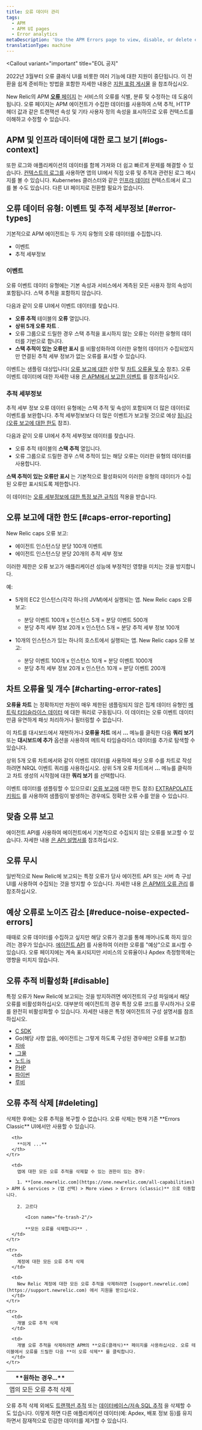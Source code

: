 ```yaml
---
title: 오류 데이터 관리
tags:
  - APM
  - APM UI pages
  - Error analytics
metaDescription: 'Use the APM Errors page to view, disable, or delete error traces for your app.'
translationType: machine
---
```


<Callout
  variant="important"
  title="EOL 공지"
>
  2022년 3월부터 오류 클래식 UI를 비롯한 여러 기능에 대한 지원이 중단됩니다. 이 전환을 쉽게 준비하는 방법을 포함한 자세한 내용은 [지원 포럼 게시물](https://discuss.newrelic.com/t/important-upcoming-changes-to-capabilities-and-support-across-errors-classic-labels-service-infrastructure-on-host-snmp-integration-and-inventory-data-in-cloud-integrations/175370) 을 참조하십시오.
</Callout>

New Relic의 APM [**오류** 페이지](/docs/apm/applications-menu/error-analytics/error-analytics-explore-events-behind-errors) 는 서비스의 오류를 식별, 분류 및 수정하는 데 도움이 됩니다. 오류 페이지는 APM 에이전트가 수집한 데이터를 사용하여 스택 추적, HTTP 헤더 값과 같은 트랜잭션 속성 및 기타 사용자 정의 속성을 표시하므로 오류 컨텍스트를 이해하고 수정할 수 있습니다.

## APM 및 인프라 데이터에 대한 로그 보기 [#logs-context]

또한 로그와 애플리케이션의 데이터를 함께 가져와 더 쉽고 빠르게 문제를 해결할 수 있습니다. [컨텍스트의 로그를](/docs/logs/logs-context/configure-logs-context-apm-agents/) 사용하면 앱의 UI에서 직접 오류 및 추적과 관련된 로그 메시지를 볼 수 있습니다. Kubernetes 클러스터와 같은 [인프라 데이터](/docs/logs/forward-logs/forward-your-logs-using-infrastructure-agent/) 컨텍스트에서 로그를 볼 수도 있습니다. 다른 UI 페이지로 전환할 필요가 없습니다.

## 오류 데이터 유형: 이벤트 및 추적 세부정보 [#error-types]

기본적으로 APM 에이전트는 두 가지 유형의 오류 데이터를 수집합니다.

* 이벤트
* 추적 세부정보

### 이벤트

오류 이벤트 데이터 유형에는 기본 속성과 서비스에서 계측된 모든 사용자 정의 속성이 포함됩니다. 스택 추적을 포함하지 않습니다.

다음과 같이 오류 UI에서 이벤트 데이터를 찾습니다.

* **오류 추적** 테이블의 **오류** 열입니다.
* **상위 5개 오류 차트** .
* 오류 그룹으로 드릴한 경우 스택 추적을 표시하지 않는 오류는 이러한 유형의 데이터를 기반으로 합니다.
* **스택 추적이 있는 오류만 표시** 를 비활성화하여 이러한 유형의 데이터가 수집되었지만 연결된 추적 세부 정보가 없는 오류를 표시할 수 있습니다.

이벤트는 샘플링 대상입니다( [오류 보고에 대한](#caps-error-reporting) 상한 및 [차트 오류율 및 수](#charting-error-rates) 참조). 오류 이벤트 데이터에 대한 자세한 내용 [은 APM에서 보고한 이벤트](/docs/insights/insights-data-sources/default-data/apm-default-events-insights) 를 참조하십시오.

### 추적 세부정보

추적 세부 정보 오류 데이터 유형에는 스택 추적 및 속성이 포함되며 더 많은 데이터로 이벤트를 보완합니다. 추적 세부정보보다 더 많은 이벤트가 보고될 것으로 예상 [됩니다(오류 보고에 대한 한도](#caps-error-reporting) 참조).

다음과 같이 오류 UI에서 추적 세부정보 데이터를 찾습니다.

* 오류 추적 테이블의 **스택 추적** 열입니다.
* 오류 그룹으로 드릴한 경우 스택 추적이 있는 해당 오류는 이러한 유형의 데이터를 사용합니다.

**스택 추적이 있는 오류만 표시** 는 기본적으로 활성화되어 이러한 유형의 데이터가 수집된 오류만 표시되도록 제한합니다.

이 데이터는 [오류 세부정보에 대한 특정 보관 규칙의](/docs/accounts/original-accounts-billing/product-based-pricing/overview-data-retention-components#components-trace-data) 적용을 받습니다.

## 오류 보고에 대한 한도 [#caps-error-reporting]

New Relic caps 오류 보고:

* 에이전트 인스턴스당 분당 100개 이벤트
* 에이전트 인스턴스당 분당 20개의 추적 세부 정보

이러한 제한은 오류 보고가 애플리케이션 성능에 부정적인 영향을 미치는 것을 방지합니다.

예:

* 5개의 EC2 인스턴스(각각 하나의 JVM)에서 실행되는 앱. New Relic caps 오류 보고:

  * 분당 이벤트 100개 x 인스턴스 5개 = 분당 이벤트 500개
  * 분당 추적 세부 정보 20개 x 인스턴스 5개 = 분당 추적 세부 정보 100개

* 10개의 인스턴스가 있는 하나의 호스트에서 실행되는 앱. New Relic caps 오류 보고:

  * 분당 이벤트 100개 x 인스턴스 10개 = 분당 이벤트 1000개
  * 분당 추적 세부 정보 20개 x 인스턴스 10개 = 분당 이벤트 200개

## 차트 오류율 및 개수 [#charting-error-rates]

**오류율 차트** 는 정확하지만 차원이 매우 제한된 샘플링되지 않은 집계 데이터 유형인 [메트릭 타임슬라이스 데이터](/docs/query-your-data/nrql-new-relic-query-language/nrql-query-tutorials/query-apm-metric-timeslice-data-nrql) 에 대한 쿼리로 구동됩니다. 이 데이터는 오류 이벤트 데이터만큼 유연하게 패싯 처리하거나 필터링할 수 없습니다.

이 차트를 대시보드에서 재현하거나 **오류율 차트** 에서 **...** 메뉴를 클릭한 다음 **쿼리 보기** 또는 **대시보드에 추가** 옵션을 사용하여 메트릭 타임슬라이스 데이터를 추가로 탐색할 수 있습니다.

상위 5개 오류 차트에서와 같이 이벤트 데이터를 사용하여 패싯 오류 수를 차트로 작성하려면 NRQL 이벤트 쿼리를 사용하십시오. 상위 5개 오류 차트에서 **...** 메뉴를 클릭하고 차트 생성의 시작점에 대한 **쿼리 보기** 를 선택합니다.

이벤트 데이터를 샘플링할 수 있으므로( [오류 보고에](#caps-error-reporting) 대한 한도 참조) [EXTRAPOLATE 키워드](/docs/query-your-data/nrql-new-relic-query-language/get-started/nrql-syntax-clauses-functions#extrapolate) 를 사용하여 샘플링이 발생하는 경우에도 정확한 오류 수를 얻을 수 있습니다.

## 맞춤 오류 보고

에이전트 API를 사용하여 에이전트에서 기본적으로 수집되지 않는 오류를 보고할 수 있습니다. 자세한 내용 [은 API 설명서를](/docs/agents/manage-apm-agents/agent-data/manage-errors-apm-collect-ignore-or-mark-expected) 참조하십시오.

## 오류 무시

일반적으로 New Relic에 보고되는 특정 오류가 당사 에이전트 API 또는 서버 측 구성 UI를 사용하여 수집되는 것을 방지할 수 있습니다. 자세한 내용 [은 APM의 오류 관리](/docs/agents/manage-apm-agents/agent-data/manage-errors-apm-collect-ignore-or-mark-expected) 를 참조하십시오.

## 예상 오류로 노이즈 감소 [#reduce-noise-expected-errors]

때때로 오류 데이터를 수집하고 싶지만 해당 오류가 경고를 통해 깨어나도록 하지 않으려는 경우가 있습니다. [에이전트 API](/docs/agents/manage-apm-agents/agent-data/manage-errors-apm-collect-ignore-or-mark-expected) 를 사용하여 이러한 오류를 "예상"으로 표시할 수 있습니다. 오류 페이지에는 계속 표시되지만 서비스의 오류율이나 Apdex 측정항목에는 영향을 미치지 않습니다.

## 오류 추적 비활성화 [#disable]

특정 오류가 New Relic에 보고되는 것을 방지하려면 에이전트의 구성 파일에서 해당 오류를 비활성화하십시오. 대부분의 에이전트의 경우 특정 오류 코드를 무시하거나 오류를 완전히 비활성화할 수 있습니다. 자세한 내용은 특정 에이전트의 구성 설명서를 참조하십시오.

* [C SDK](https://github.com/newrelic/c-sdk/blob/master/GUIDE.md#error-instrumentation)
* Go(해당 사항 없음, 에이전트는 그렇게 하도록 구성된 경우에만 오류를 보고함)
* [자바](/docs/agents/java-agent/configuration/java-agent-configuration-config-file#Error_Collector)
* [.그물](/docs/agents/net-agent/installation-configuration/net-agent-configuration#error_collector)
* [노드.js](/docs/agents/nodejs-agent/installation-configuration/nodejs-agent-configuration#error_config)
* [PHP](/docs/agents/php-agent/configuration/php-agent-configuration#inivar-misctt-settings)
* [파이썬](/docs/agents/python-agent/installation-configuration/python-agent-configuration#error-collector-settings)
* [루비](/docs/agents/ruby-agent/installation-configuration/ruby-agent-configuration#error_collector)

## 오류 추적 삭제 [#deleting]

<Callout variant="caution">
  삭제한 후에는 오류 추적을 복구할 수 없습니다. 오류 삭제는 현재 기존 **Errors Classic** UI에서만 사용할 수 있습니다.
</Callout>

<table>
  <thead>
    <tr>
      <th style={{ width: "200px" }}>
        **원하는 경우...**
      </th>

      <th>
        **이게 ...**
      </th>
    </tr>
  </thead>

  <tbody>
    <tr>
      <td>
        앱의 모든 오류 추적 삭제
      </td>

      <td>
        앱에 대한 모든 오류 추적을 삭제할 수 있는 권한이 있는 경우:

        1. **[one.newrelic.com](https://one.newrelic.com/all-capabilities) > APM & services > (앱 선택) > More views > Errors (classic)** 으로 이동합니다.

        2. 고르다

           <Icon name="fe-trash-2"/>

           **모든 오류를 삭제합니다** .
      </td>
    </tr>

    <tr>
      <td>
        계정에 대한 모든 오류 추적 삭제
      </td>

      <td>
        New Relic 계정에 대한 모든 오류 추적을 삭제하려면 [support.newrelic.com](https://support.newrelic.com) 에서 지원을 받으십시오.
      </td>
    </tr>

    <tr>
      <td>
        개별 오류 추적 삭제
      </td>

      <td>
        개별 오류 추적을 삭제하려면 APM의 **오류(클래식)** 페이지를 사용하십시오. 오류 테이블에서 오류를 드릴한 다음 **이 오류 삭제** 를 클릭합니다.
      </td>
    </tr>
  </tbody>
</table>

오류 추적 삭제 외에도 [트랜잭션 추적](/docs/traces/deleting-transaction-traces) 또는 [데이터베이스/저속 SQL 추적](/docs/applications-menu/database-and-slow-sql#db_deleting) 을 삭제할 수도 있습니다. 이렇게 하면 다른 애플리케이션 데이터(예: Apdex, 배포 정보 등)를 유지하면서 잠재적으로 민감한 데이터를 제거할 수 있습니다.